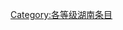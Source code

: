 {{catmore1|[[Wikipedia:湖南专题|Wikipedia:湖南专题]]}}
{{Articles by Quality|topic=湖南|project=湖南}}
[[Category:各等级湖南条目|Category:各等级湖南条目]]